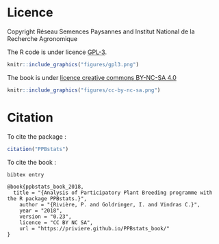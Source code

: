 
# Licence

Copyright Réseau Semences Paysannes and Institut National de la Recherche Agronomique

The R code is under licence [GPL-3](https://www.gnu.org/licenses/gpl-3.0.en.html).

```r
knitr::include_graphics("figures/gpl3.png")
```


The book is under [licence creative commons BY-NC-SA 4.0](http://creativecommons.org/licenses/by-nc-sa/4.0/)

```r
knitr::include_graphics("figures/cc-by-nc-sa.png")
```


# Citation

To cite the package :

```r
citation("PPBstats")
```

To cite the book :

```
bibtex entry

@book{ppbstats_book_2018,
  title = "{Analysis of Participatory Plant Breeding programme with the R package PPBstats.}",
	author = "{Rivière, P. and Goldringer, I. and Vindras C.}",
	year = "2018",
	version = "0.23",
	licence = "CC BY NC SA",
	url = "https://priviere.github.io/PPBstats_book/"
}
```

